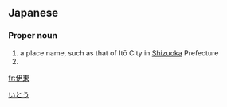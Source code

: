 ==Japanese==
{{ja-kanjitab|い|とう|yomi=o}}

===Proper noun===
{{ja-pos|proper|いとう}}

# a place name, such as that of Itō City in [[Shizuoka]] Prefecture
# {{surname|lang=ja|sort=いとう}}

[[Category:ja:Cities|いとう]]

[[fr:伊東]]